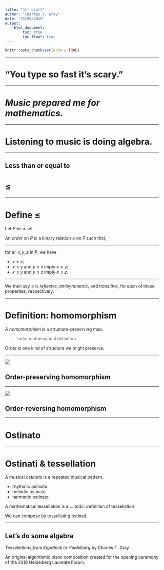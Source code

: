 ```yaml
---
title: "hlf draft"
author: "Charles T. Gray"
date: "20/09/2019"
output: 
    html_document:
        toc: true
        toc_float: true
---
```


```r
knitr::opts_chunk$set(echo = TRUE)
```

---

# "You type so fast it's scary."

---

# _Music prepared me for mathematics._

---

# Listening to music is doing algebra.

---

## Less than or equal to


# $\leqslant$


---

# Define $\leqslant$


Let $P$ be a set.

An *order* on $P$ is a binary relation $\leqslant$ on $P$ such that,

***

for all $x, y, z$ in $P$, we have

- $x \leqslant x$;
- $x \leqslant y$ and $y \leqslant x$ imply $x = y$;
- $x \leqslant y$ and $y \leqslant z$ imply $x \leqslant z$.

***

We then say $\leqslant$ is *reflexive*, *antisymmetric*, and *transitive*, for each of these properties, respectively.

---

# Definition: homomorphism

A *homomorphism* is a structure-preserving map.

> todo: mathematical definition


Order is one kind of structure we might preserve.

---

![](figs/hom-preserving.png)

## Order-preserving homomorphism

---

![](figs/hom-reversing.png)

## Order-reversing homomorphism

---

# Ostinato

---

# Ostinati & tessellation

A musical *ostinato* is a repeated musical pattern. 

- rhythmic ostinato
- melodic ostinato
- harmonic ostinato

A mathematical tessellation is a ... todo: definition of tessellation. 

We can compose by tessellating ostinati.


---

## Let's do some algebra

*Tessellations from Eppalock to Heidelberg* by Charles T. Gray

An original algorithmic piano composition created for the opening ceremony of the 2019 Heidelberg Laureate Forum.


